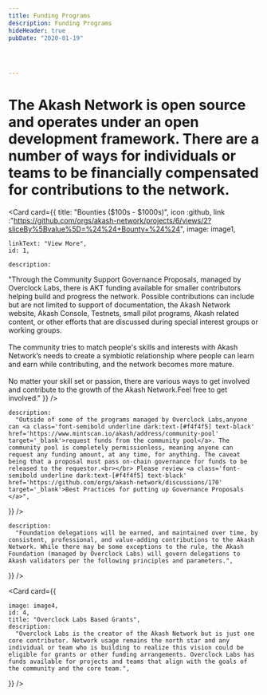 ```yaml
---
title: Funding Programs
description: Funding Programs
hideHeader: true
pubDate: "2020-01-19"




---
```



<h1 class="text-center !mx-0 !mb-0 mt-20 lg:mt-28 !leading-tight  md:!leading-10 text-2xl lg:text-[32px] tracking-tight">The Akash Network is open source and operates under an open development framework. There are a number of ways for individuals or teams to be financially compensated for contributions to the network.</h1>


<div className="mt-20 lg:mt-40"/>

<Card
  card={{
    title: "Bounties ($100s - $1000s)",
    icon :github,
    link :"https://github.com/orgs/akash-network/projects/6/views/2?sliceBy%5Bvalue%5D=%24%24+Bounty+%24%24",
    image: image1,
 
    linkText: "View More",
    id: 1,
   
    description:
"Through the Community Support Governance Proposals, managed by Overclock Labs, there is AKT funding available for smaller contributors helping build and progress the network. Possible contributions can include but are not limited to support of documentation, the Akash Network website, Akash Console, Testnets, small pilot programs, Akash related content, or other efforts that are discussed during special interest groups or working groups.<br></br>The community tries to match people's skills and interests with Akash Network’s needs to create a symbiotic relationship where people can learn and earn while contributing, and the network becomes more mature.<br></br>No matter your skill set or passion, there are various ways to get involved and contribute to the growth of the Akash Network.Feel free to get involved."
  }}
/>

<div className="mt-20 lg:mt-40"/>
<Card
  card={{
    title:"Community Pool Spend Proposals via Governance",
    icon :github,
    image: image2,
      linkText: "View more",
    id: 2,
     
 
    description:
      "Outside of some of the programs managed by Overclock Labs,anyone can <a class='font-semibold underline dark:text-[#f4f4f5] text-black' href='https://www.mintscan.io/akash/address/community-pool' target='_blank'>request funds from the community pool</a>. The community pool is completely permissionless, meaning anyone can request any funding amount, at any time, for anything. The caveat being that a proposal must pass on-chain governance for funds to be released to the requestor.<br></br> Please review <a class='font-semibold underline dark:text-[#f4f4f5] text-black' href='https://github.com/orgs/akash-network/discussions/170' target='_blank'>Best Practices for putting up Governance Proposals </a>",
  }}
/>
<div className="mt-20 lg:mt-40"/>
<Card
  card={{
    title:"Delegations",
    icon :github,
    image: image3,
      linkText: "View more",
    id: 3,
       link :"https://github.com/orgs/akash-network/discussions/379",

    description:
      "Foundation delegations will be earned, and maintained over time, by consistent, professional, and value-adding contributions to the Akash Network. While there may be some exceptions to the rule, the Akash Foundation (managed by Overclock Labs) will govern delegations to Akash validators per the following principles and parameters.",
  }}
/>
<div className="mt-20 lg:mt-40"/>

<Card
  card={{
   
    image: image4,
    id: 4,
    title: "Overclock Labs Based Grants",
    description:
      "Overclock Labs is the creator of the Akash Network but is just one core contributor. Network usage remains the north star and any individual or team who is building to realize this vision could be eligible for grants or other funding arrangements. Overclock Labs has funds available for projects and teams that align with the goals of the community and the core team.",
  }}
/>